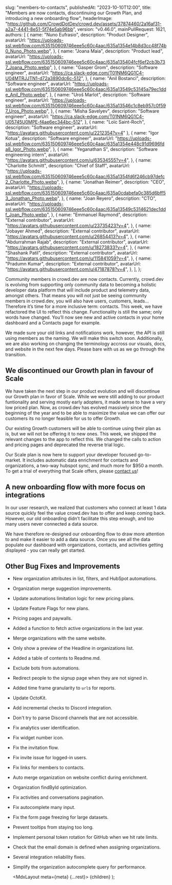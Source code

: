 
  slug: "members-to-contacts",
  publishedAt: "2023-10-10T12:00",
  title: "Members are now contacts, discontinuing our Growth Plan, and introducing a new onboarding flow",
  headerImage:
    "https://github.com/CrowdDotDev/crowd.dev/assets/37874460/2a16af31-a2a7-4441-8e51-5f74e5ab96bb",
  version: "v0.46.0",
  mainPullRequest: 1621,
  authors: [
    {
      name: "Nuno Eufrasio",
      description: "Product Designer",
      avatarUrl:
        "https://uploads-ssl.webflow.com/635150609746eee5c60c4aac/635a1354e14b8d3cc48f74b0_Nuno_Photo.webp",
    },
    {
      name: "Joana Maia",
      description: "Product lead",
      avatarUrl:
        "https://uploads-ssl.webflow.com/635150609746eee5c60c4aac/635a135404fcf6ef2cb3b737_Joana_Photo.webp",
    },
    {
      name: "Gasper Grom",
      description: "Software engineer",
      avatarUrl: "https://ca.slack-edge.com/T01NM6QG1C4-U04MTRJJTN1-d72a3890dc6c-512",
    },
    {
      name: "Anil Bostanci",
      description: "Software engineer",
      avatarUrl:
        "https://uploads-ssl.webflow.com/635150609746eee5c60c4aac/635a13549c53145a79ec1dde_Anil_Photo.webp",
    },
    {
      name: "Uroš Marlot",
      description: "Software engineer",
      avatarUrl:
        "https://uploads-ssl.webflow.com/635150609746eee5c60c4aac/635a13546c1c8eb957c0f597_Uros_Photo.webp",
    },
    {
      name: "Misha Savelyev",
      description: "Software engineer",
      avatarUrl: "https://ca.slack-edge.com/T01NM6QG1C4-U05745U0MPE-f4ae6ec344bc-512",
    },
    {
      name: "Loïc Saint-Roch",
      description: "Software engineer",
      avatarUrl: "https://avatars.githubusercontent.com/u/2212354?v=4"
    },
    {
      name: "Igor Kotua",
      description: "Software engineer",
      avatarUrl:
        "https://uploads-ssl.webflow.com/635150609746eee5c60c4aac/635a1354e448c91d9696fda8_Igor_Photo.webp",
    },
    {
      name: "Yeganathan S",
      description: "Software engineering intern",
      avatarUrl: "https://avatars.githubusercontent.com/u/63534555?v=4",
    },
    {
      name: "Charlotte Schmitt",
      description: "Chief of Staff",
      avatarUrl:
        "https://uploads-ssl.webflow.com/635150609746eee5c60c4aac/635a1354fd6f246cb97defc2_Charlotte_Photo.webp",
    },
    {
      name: "Jonathan Reimer",
      description: "CEO",
      avatarUrl:
        "https://uploads-ssl.webflow.com/635150609746eee5c60c4aac/635a0cdabefa0c385d6bff53_Jonathan_Photo.webp",
    },
    {
      name: "Joan Reyero",
      description: "CTO",
      avatarUrl:
        "https://uploads-ssl.webflow.com/635150609746eee5c60c4aac/635a13549c5314621dec1ddf_Joan_Photo.webp",
    },
    {
      name: "Emmanuel Raymond",
      description: "External contributor",
      avatarUrl: "https://avatars.githubusercontent.com/u/23735423?v=4",
    },
    {
      name: "Jobayer Ahmed",
      description: "External contributor",
      avatarUrl: "https://avatars.githubusercontent.com/u/26854413?v=4",
    },
    {
      name: "Abdurrahman Rajab",
      description: "External contributor",
      avatarUrl: "https://avatars.githubusercontent.com/u/18273833?v=4",
    },
    {
      name: "Shashank Patil",
      description: "External contributor",
      avatarUrl: "https://avatars.githubusercontent.com/u/115841059?v=4",
    },
    {
      name: "Pradumn Kumar",
      description: "External contributor",
      avatarUrl: "https://avatars.githubusercontent.com/u/47187878?v=4",
    },
  ],
};

Community members in crowd.dev are now contacts. Currently, crowd.dev is evolving from supporting only community data to becoming a holistic developer data platform that will include product and telemetry data, amongst others. That means you will not just be seeing community members in crowd.dev, you will also have users, customers, leads... Therefore it’s time for a more inclusive term: contacts. This week, we have refactored the UI to reflect this change. Functionality is still the same; only words have changed. You’ll now see new and active contacts in your home dashboard and a Contacts page for example. 

We made sure your old links and notifications work, however, the API is still using members as the naming. We will make this switch soon. Additionally, we are also working on changing the terminology accross our visuals, docs, and website in the next few days. Please bare with us as we go through the transition. 


## We discontinued our Growth plan in favour of Scale <PullRequest number="1618"/>

We have taken the next step in our product evolution and will discontinue our Growth plan in favor of Scale. While we were still adding to our product funtionality and serving mostly early adopters, it made sense to have a very low priced plan. Now, as crowd.dev has evolved massively since the beginning of the year and to be able to maximize the value we can offer our customers its no longer feasible for us to offer Growth. 

Our existing Growth customers will be able to continue using their plan as is, but we will not be offering it to new ones. This week, we shipped the relevant changes to the app to reflect this. We changed the calls to action and pricing pages and deprecated the reverse trial logic. 

Our Scale plan is now here to support your developer focused go-to-market. It includes automatic data enrichment for contacts and organizations, a two-way hubspot sync, and much more for $950 a month. To get a trial of everything that Scale offers, please [contact us](https://cal.com/team/CrowdDotDev/custom-plan?date=2023-10-12&month=2023-10)! 

<CenteredImage src="https://user-images.githubusercontent.com/37874460/229734259-c35c249a-7e0d-4ed4-811f-798c003d8e02.png" maxWidth="100%" />


## A new onboarding flow with more focus on integrations <PullRequest number="1578"/>

In our user research, we realized that customers who connect at least 1 data source quickly feel the value crowd.dev has to offer and keep coming back. However, our old onboarding didn’t facilitate this step enough, and too many users never connected a data source.

We have therefore re-designed our onboarding flow to draw more attention to and make it easier to add a data source.  Once you see all the data populate our dashboard with organizations, contacts, and activities getting displayed - you can really get started. 


<CenteredImage src="https://github.com/CrowdDotDev/crowd.dev/assets/37874460/790f0cb6-a456-490f-8c45-364d7eb1fb90" maxWidth="100%" />


## Other Bug Fixes and Improvements

- New organization attributes in list, filters, and HubSpot automations. <PullRequest number="1519"/>
- Organization merge suggestion improvements. <PullRequest number="1649"/>
- Update automations limitation logic for new pricing plans. <PullRequest number="1641"/>
- Update Feature Flags for new plans. <PullRequest number="1622"/>
- Pricing pages and paywalls. <PullRequest number="1627"/>
- Added a function to fetch active organizations in the last year. <PullRequest number="1630"/>
- Merge organizations with the same website. <PullRequest number="1553"/>
- Only show a preview of the Headline in organizations list. <PullRequest number="1610"/>
- Added a table of contents to Readme.md. <PullRequest number="1623"/>
- Exclude bots from automations. <PullRequest number="1414"/>
- Redirect people to the signup page when they are not signed in. <PullRequest number="1561"/>
- Added time frame granularity to `url`s for reports. <PullRequest number="1452"/>
- Update OctoKit. <PullRequest number="1616"/>
- Add incremental checks to Discord integration. <PullRequest number="1612"/>
- Don't try to parse Discord channels that are not accessible. <PullRequest number="1568"/>
- Fix analytics user identification. <PullRequest number="1654"/>
- Fix widget number icon. <PullRequest number="1650"/>
- Fix the invitation flow. <PullRequest number="1644"/>
- Fix invite issue for logged-in users. <PullRequest number="1643"/>
- Fix links for members to contacts. <PullRequest number="1638"/>
- Auto merge organization on website conflict during enrichment. <PullRequest number="1633"/>
- Organization findById optimization. <PullRequest number="1575"/>
- Fix activities and conversations pagination. <PullRequest number="1558"/>
- Fix autocomplete many input. <PullRequest number="1555"/>
- Fix the form page freezing for large datasets. <PullRequest number="1554"/>
- Prevent tooltips from staying too long. <PullRequest number="1530"/>
- Implement personal token rotation for GitHub when we hit rate limits. <PullRequest number="1625"/>
- Check that the email domain is defined when assigning organizations. <PullRequest number="1637"/>
- Several integration reliability fixes. <PullRequest numbers="1609,1607,1606,1603"/>
- Simplify the organization autocomplete query for performance. <PullRequest number="1574"/>


  <MdxLayout meta={meta} {...rest}>
    {children}
  </MdxLayout>
);

